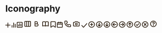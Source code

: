 <!-- Iconography.stories.mdx -->


<Meta title="Tokens/Iconography" />

# Iconography

<IconGallery>
  <IconItem name="add">
    <IconExample name="mobile" />
    <svg width="16" height="17" viewBox="0 0 16 17" fill="none" xmlns="http://www.w3.org/2000/svg">
<path d="M8 0.764648C8.55228 0.764648 9 1.21236 9 1.76465V7.76465H15C15.5523 7.76465 16 8.21237 16 8.76465C16 9.31694 15.5523 9.76465 15 9.76465H9V15.7646C9 16.3169 8.55228 16.7646 8 16.7646C7.44772 16.7646 7 16.3169 7 15.7646V9.76465H1C0.447715 9.76465 0 9.31694 0 8.76465C0 8.21237 0.447715 7.76465 1 7.76465H7V1.76465C7 1.21236 7.44772 0.764648 8 0.764648Z" fill="#231403"/>
</svg>
  </IconItem>

<IconItem name="bar-chart-alt">
  <svg
    width="12"
    height="17"
    viewBox="0 0 12 17"
    fill="none"
    xmlns="http://www.w3.org/2000/svg"
  >
    <path
      d="M6 0.764648C6.55228 0.764648 7 1.21236 7 1.76465V15.7646C7 16.3169 6.55228 16.7646 6 16.7646C5.44772 16.7646 5 16.3169 5 15.7646V1.76465C5 1.21236 5.44772 0.764648 6 0.764648ZM11 4.76465C11.5523 4.76465 12 5.21236 12 5.76465V15.7646C12 16.3169 11.5523 16.7646 11 16.7646C10.4477 16.7646 10 16.3169 10 15.7646V5.76465C10 5.21236 10.4477 4.76465 11 4.76465ZM1 8.76465C1.55228 8.76465 2 9.21236 2 9.76465V15.7646C2 16.3169 1.55228 16.7646 1 16.7646C0.447715 16.7646 0 16.3169 0 15.7646V9.76465C0 9.21236 0.447715 8.76465 1 8.76465Z"
      fill="#231403"
    />
  </svg>
</IconItem>
<IconItem name="bar-chart">
  <svg
    width="18"
    height="19"
    viewBox="0 0 18 19"
    fill="none"
    xmlns="http://www.w3.org/2000/svg"
  >
    <path
      d="M0 2.76465C0 1.66008 0.895431 0.764648 2 0.764648H16C17.1046 0.764648 18 1.66008 18 2.76465V16.7646C18 17.8692 17.1046 18.7646 16 18.7646H2C0.895431 18.7646 0 17.8692 0 16.7646V2.76465ZM16 2.76465H2V16.7646H16V2.76465ZM9 4.76465C9.55229 4.76465 10 5.21236 10 5.76465V13.7646C10 14.3169 9.55229 14.7646 9 14.7646C8.44772 14.7646 8 14.3169 8 13.7646V5.76465C8 5.21236 8.44772 4.76465 9 4.76465ZM13 6.76465C13.5523 6.76465 14 7.21236 14 7.76465V13.7646C14 14.3169 13.5523 14.7646 13 14.7646C12.4477 14.7646 12 14.3169 12 13.7646V7.76465C12 7.21236 12.4477 6.76465 13 6.76465ZM5 8.76465C5.55228 8.76465 6 9.21236 6 9.76465V13.7646C6 14.3169 5.55228 14.7646 5 14.7646C4.44772 14.7646 4 14.3169 4 13.7646V9.76465C4 9.21236 4.44772 8.76465 5 8.76465Z"
      fill="#231403"
    />
  </svg>
</IconItem>

<IconItem name="board">
  <svg
    width="24"
    height="25"
    viewBox="0 0 24 25"
    fill="none"
    xmlns="http://www.w3.org/2000/svg"
  >
    <path
      d="M2 5.76465C2 4.66008 2.89543 3.76465 4 3.76465H20C21.1046 3.76465 22 4.66008 22 5.76465V19.7646C22 20.8692 21.1046 21.7646 20 21.7646H4C2.89543 21.7646 2 20.8692 2 19.7646V5.76465ZM8 5.76465H4V19.7646H8V5.76465ZM10 5.76465V19.7646H14V5.76465H10ZM16 5.76465V19.7646H20V5.76465H16Z"
      fill="#231403"
    />
  </svg>
</IconItem>
<IconItem name="bold">
  <svg
    width="24"
    height="25"
    viewBox="0 0 24 25"
    fill="none"
    xmlns="http://www.w3.org/2000/svg"
  >
    <path
      d="M7 4.76465C6.44772 4.76465 6 5.21236 6 5.76465V12.7646V19.7646C6 20.3169 6.44772 20.7646 7 20.7646H13.5C15.9853 20.7646 18 18.7499 18 16.2646C18 14.3222 16.7692 12.6671 15.0449 12.0369C15.6433 11.2728 16 10.3104 16 9.26465C16 6.77937 13.9853 4.76465 11.5 4.76465H7ZM11.5 11.7646H8V6.76465H11.5C12.8807 6.76465 14 7.88394 14 9.26465C14 10.6454 12.8807 11.7646 11.5 11.7646ZM8 13.7646H11.5H13.5C14.8807 13.7646 16 14.8839 16 16.2646C16 17.6454 14.8807 18.7646 13.5 18.7646H8V13.7646Z"
      fill="#231403"
    />
  </svg>
</IconItem>
<IconItem name="book">
  <svg
    width="24"
    height="25"
    viewBox="0 0 24 25"
    fill="none"
    xmlns="http://www.w3.org/2000/svg"
  >
    <path
      d="M4 7.39815C4.13986 7.34161 4.308 7.27916 4.50288 7.21618C5.19213 6.99339 6.21301 6.76465 7.5 6.76465C8.78699 6.76465 9.80787 6.99339 10.4971 7.21618C10.692 7.27916 10.8601 7.34161 11 7.39815V18.2775C10.1488 18.0132 8.96016 17.7646 7.5 17.7646C6.03984 17.7646 4.85122 18.0132 4 18.2775V7.39815ZM12 5.64993C11.7743 5.54984 11.4765 5.43087 11.1123 5.31312C10.2546 5.03591 9.02551 4.76465 7.5 4.76465C5.97449 4.76465 4.74537 5.03591 3.88775 5.31312C3.45896 5.45172 3.12235 5.59201 2.88689 5.70121C2.76911 5.75583 2.67645 5.80276 2.61002 5.83794C2.5768 5.85554 2.55011 5.8702 2.5301 5.88143L2.5051 5.89565L2.49638 5.90072L2.49297 5.90272L2.49151 5.90358C2.48954 5.90475 2.2451 6.0496 2.4902 5.90436C2.18633 6.08443 2 6.41144 2 6.76465V19.7646C2 20.1239 2.19275 20.4556 2.50493 20.6335C2.8169 20.8113 3.20021 20.8081 3.50921 20.6253C3.50648 20.6268 3.50477 20.6279 3.50477 20.6279L3.50609 20.6271L3.50765 20.6262L3.50921 20.6253C3.51529 20.6219 3.52757 20.6152 3.54599 20.6054C3.58283 20.5859 3.64398 20.5547 3.72834 20.5156C3.89718 20.4373 4.15822 20.3276 4.50288 20.2162C5.19213 19.9934 6.21301 19.7646 7.5 19.7646C8.78699 19.7646 9.80787 19.9934 10.4971 20.2162C10.8418 20.3276 11.1028 20.4373 11.2717 20.5156C11.356 20.5547 11.4172 20.5859 11.454 20.6054C11.4724 20.6152 11.4847 20.622 11.4908 20.6254C11.4936 20.6269 11.4952 20.6279 11.4952 20.6279M11.4952 20.6279L11.4939 20.6271L11.4924 20.6262L11.4908 20.6254C11.8048 20.8109 12.1954 20.811 12.5092 20.6253C12.5153 20.6219 12.5276 20.6152 12.546 20.6054C12.5828 20.5859 12.644 20.5547 12.7283 20.5156C12.8972 20.4373 13.1582 20.3276 13.5029 20.2162C14.1921 19.9934 15.213 19.7646 16.5 19.7646C17.787 19.7646 18.8079 19.9934 19.4971 20.2162C19.8418 20.3276 20.1028 20.4373 20.2717 20.5156C20.356 20.5547 20.4172 20.5859 20.454 20.6054C20.4724 20.6152 20.4847 20.622 20.4908 20.6254L20.4919 20.6259C20.8007 20.8081 21.1835 20.811 21.4951 20.6335C21.8072 20.4556 22 20.1239 22 19.7646V6.76465C22 6.41144 21.8137 6.08443 21.5098 5.90436L21.5085 5.90358L21.507 5.90272L21.5036 5.90072L21.4949 5.89565L21.4699 5.88143C21.4499 5.8702 21.4232 5.85554 21.39 5.83794C21.3236 5.80276 21.2309 5.75583 21.1131 5.70121C20.8776 5.59201 20.541 5.45172 20.1123 5.31312C19.2546 5.03591 18.0255 4.76465 16.5 4.76465C14.9745 4.76465 13.7454 5.03591 12.8877 5.31312C12.5235 5.43087 12.2257 5.54984 12 5.64993M20 7.39815V18.2776C19.1488 18.0132 17.9602 17.7646 16.5 17.7646C15.0398 17.7646 13.8512 18.0132 13 18.2775V7.39815C13.1399 7.34161 13.308 7.27916 13.5029 7.21618C14.1921 6.99339 15.213 6.76465 16.5 6.76465C17.787 6.76465 18.8079 6.99339 19.4971 7.21618C19.692 7.27916 19.8601 7.34161 20 7.39815ZM20.4908 7.6254C20.4935 7.62693 20.4952 7.62789 20.4952 7.62789L20.4939 7.62713L20.4908 7.6254ZM20.4908 20.6254L20.4941 20.6273L20.4919 20.6259"
      fill="#231403"
    />
  </svg>
</IconItem>
<IconItem name="bookmark">
  <svg
    width="16"
    height="21"
    viewBox="0 0 16 21"
    fill="none"
    xmlns="http://www.w3.org/2000/svg"
  >
    <path
      d="M0 2.76465C0 1.66008 0.89543 0.764648 2 0.764648H14C15.1046 0.764648 16 1.66008 16 2.76465V19.7646C16 20.1392 15.7907 20.4824 15.4576 20.6538C15.1245 20.8252 14.7236 20.7961 14.4188 20.5784L8 15.9936L1.58124 20.5784C1.27642 20.7961 0.87549 20.8252 0.542418 20.6538C0.209347 20.4824 0 20.1392 0 19.7646V2.76465ZM14 2.76465L2 2.76465V17.8215L7.41876 13.9509C7.76646 13.7026 8.23354 13.7026 8.58124 13.9509L14 17.8215V2.76465Z"
      fill="#231403"
    />
  </svg>
</IconItem>
<IconItem name="calendar">
  <svg
    width="18"
    height="20"
    viewBox="0 0 18 20"
    fill="none"
    xmlns="http://www.w3.org/2000/svg"
  >
    <path
      d="M6 0.764648C6.55228 0.764648 7 1.21236 7 1.76465V2.76465H11V1.76465C11 1.21236 11.4477 0.764648 12 0.764648C12.5523 0.764648 13 1.21236 13 1.76465V2.76465H16C17.1046 2.76465 18 3.66008 18 4.76465V17.7646C18 18.8692 17.1046 19.7646 16 19.7646H2C0.895431 19.7646 0 18.8692 0 17.7646V4.76465C0 3.66008 0.895431 2.76465 2 2.76465H5V1.76465C5 1.21236 5.44772 0.764648 6 0.764648ZM5 4.76465H2V7.76465H16V4.76465H13V5.76465C13 6.31693 12.5523 6.76465 12 6.76465C11.4477 6.76465 11 6.31693 11 5.76465V4.76465H7V5.76465C7 6.31693 6.55228 6.76465 6 6.76465C5.44772 6.76465 5 6.31693 5 5.76465V4.76465ZM16 9.76465H2V17.7646H16V9.76465Z"
      fill="#231403"
    />
  </svg>
</IconItem>
<IconItem name="call">
  <svg
    width="24"
    height="25"
    viewBox="0 0 24 25"
    fill="none"
    xmlns="http://www.w3.org/2000/svg"
  >
    <path
      d="M3.83319 4.76465H8.32313L9.77034 8.38268L7.44546 9.9326C7.16727 10.1181 7.00016 10.4303 7.00016 10.7646C7.0027 10.8583 7.00017 10.7656 7.00017 10.7656L7.00017 10.7667L7.00017 10.7689L7.0002 10.774L7.00035 10.7863C7.0005 10.7955 7.00075 10.8067 7.00117 10.8198C7.00202 10.8461 7.00355 10.8799 7.00629 10.921C7.01176 11.0031 7.02208 11.1141 7.04147 11.2498C7.08022 11.5211 7.15544 11.8928 7.30148 12.3309C7.59472 13.2106 8.1709 14.3496 9.29306 15.4718C10.4152 16.5939 11.5542 17.1701 12.4339 17.4633C12.8721 17.6094 13.2437 17.6846 13.515 17.7233C13.6507 17.7427 13.7617 17.7531 13.8438 17.7585C13.8849 17.7613 13.9188 17.7628 13.945 17.7636C13.9581 17.7641 13.9693 17.7643 13.9785 17.7645L13.9908 17.7646L13.9959 17.7646L13.9981 17.7646L13.9992 17.7646C13.9992 17.7646 14.1108 17.7585 14.0002 17.7646C14.3789 17.7646 14.7252 17.5506 14.8946 17.2119L15.5643 15.8725L20.0002 16.6118V20.9316C17.8891 21.2369 12.1876 21.5378 7.70727 17.0575C3.22697 12.5772 3.52788 6.87575 3.83319 4.76465ZM9.07381 11.2507L10.8797 10.0468C11.6667 9.52216 11.9785 8.51803 11.6273 7.6399L10.1801 4.02187C9.87636 3.26255 9.14094 2.76465 8.32313 2.76465H3.78094C2.87243 2.76465 2.01725 3.39581 1.86811 4.38155C1.5288 6.62415 1.06695 13.2456 6.29306 18.4718C11.5192 23.6979 18.1407 23.236 20.3833 22.8967C21.369 22.7476 22.0002 21.8924 22.0002 20.9839V16.6118C22.0002 15.6341 21.2933 14.7997 20.329 14.639L15.8931 13.8997C15.027 13.7553 14.1681 14.1927 13.7754 14.978L13.4289 15.671C13.32 15.6443 13.1985 15.61 13.0664 15.566C12.4461 15.3592 11.5851 14.9354 10.7073 14.0575C9.82943 13.1797 9.40561 12.3187 9.19885 11.6984C9.14298 11.5308 9.10275 11.3801 9.07381 11.2507Z"
      fill="#231403"
    />
  </svg>
</IconItem>
<IconItem name="camera">
  <svg
    width="24"
    height="25"
    viewBox="0 0 24 25"
    fill="none"
    xmlns="http://www.w3.org/2000/svg"
  >
    <path
      d="M8.29289 5.05754C8.48043 4.87001 8.73478 4.76465 9 4.76465H15C15.2652 4.76465 15.5196 4.87001 15.7071 5.05754L17.4142 6.76465H20C21.1046 6.76465 22 7.66008 22 8.76465V18.7646C22 19.8692 21.1046 20.7646 20 20.7646H4C2.89543 20.7646 2 19.8692 2 18.7646V8.76465C2 7.66008 2.89543 6.76465 4 6.76465H6.58579L8.29289 5.05754ZM9.41421 6.76465L7.70711 8.47176C7.51957 8.65929 7.26522 8.76465 7 8.76465L4 8.76465V18.7646H20V8.76465H17C16.7348 8.76465 16.4804 8.65929 16.2929 8.47176L14.5858 6.76465H9.41421ZM12 11.2646C10.8954 11.2646 10 12.1601 10 13.2646C10 14.3692 10.8954 15.2646 12 15.2646C13.1046 15.2646 14 14.3692 14 13.2646C14 12.1601 13.1046 11.2646 12 11.2646ZM8 13.2646C8 11.0555 9.79086 9.26465 12 9.26465C14.2091 9.26465 16 11.0555 16 13.2646C16 15.4738 14.2091 17.2646 12 17.2646C9.79086 17.2646 8 15.4738 8 13.2646Z"
      fill="#231403"
    />
  </svg>
</IconItem>

<IconItem name="check">
  <svg width="18" height="15" viewBox="0 0 18 15" fill="none" xmlns="http://www.w3.org/2000/svg">
<path d="M17.6644 1.01725C18.0772 1.38417 18.1143 2.01624 17.7474 2.42902L7.08075 14.429C6.89099 14.6425 6.61898 14.7647 6.33334 14.7647C6.04771 14.7647 5.7757 14.6425 5.58593 14.429L0.252601 8.42902C-0.114317 8.01624 -0.077136 7.38417 0.335647 7.01725C0.74843 6.65033 1.3805 6.68751 1.74742 7.1003L6.33334 12.2595L16.2526 1.1003C16.6195 0.687512 17.2516 0.650332 17.6644 1.01725Z" fill="#231403"/>
</svg>

</IconItem>

<IconItem name="circle-add">
  <svg
    width="20"
    height="21"
    viewBox="0 0 20 21"
    fill="none"
    xmlns="http://www.w3.org/2000/svg"
  >
    <path
      d="M10 2.76465C5.58172 2.76465 2 6.34637 2 10.7646C2 15.1829 5.58172 18.7646 10 18.7646C14.4183 18.7646 18 15.1829 18 10.7646C18 6.34637 14.4183 2.76465 10 2.76465ZM0 10.7646C0 5.2418 4.47715 0.764648 10 0.764648C15.5228 0.764648 20 5.2418 20 10.7646C20 16.2875 15.5228 20.7646 10 20.7646C4.47715 20.7646 0 16.2875 0 10.7646ZM10 5.76465C10.5523 5.76465 11 6.21236 11 6.76465V9.76465H14C14.5523 9.76465 15 10.2124 15 10.7646C15 11.3169 14.5523 11.7646 14 11.7646H11V14.7646C11 15.3169 10.5523 15.7646 10 15.7646C9.44771 15.7646 9 15.3169 9 14.7646V11.7646H6C5.44772 11.7646 5 11.3169 5 10.7646C5 10.2124 5.44772 9.76465 6 9.76465H9V6.76465C9 6.21236 9.44771 5.76465 10 5.76465Z"
      fill="#231403"
    />
  </svg>
</IconItem>

<IconItem name="circle-add">
  <svg
    width="20"
    height="21"
    viewBox="0 0 20 21"
    fill="none"
    xmlns="http://www.w3.org/2000/svg"
  >
    <path
      d="M10 2.76465C5.58172 2.76465 2 6.34637 2 10.7646C2 15.1829 5.58172 18.7646 10 18.7646C14.4183 18.7646 18 15.1829 18 10.7646C18 6.34637 14.4183 2.76465 10 2.76465ZM0 10.7646C0 5.2418 4.47715 0.764648 10 0.764648C15.5228 0.764648 20 5.2418 20 10.7646C20 16.2875 15.5228 20.7646 10 20.7646C4.47715 20.7646 0 16.2875 0 10.7646ZM10 4.76465C10.5523 4.76465 11 5.21236 11 5.76465V13.3504L13.2929 11.0575C13.6834 10.667 14.3166 10.667 14.7071 11.0575C15.0976 11.4481 15.0976 12.0812 14.7071 12.4718L10.7071 16.4718C10.3166 16.8623 9.68342 16.8623 9.29289 16.4718L5.29289 12.4718C4.90237 12.0812 4.90237 11.4481 5.29289 11.0575C5.68342 10.667 6.31658 10.667 6.70711 11.0575L9 13.3504V5.76465C9 5.21236 9.44771 4.76465 10 4.76465Z"
      fill="#231403"
    />
  </svg>
</IconItem>

<IconItem name="circle-arrow-down">
  <svg
    width="20"
    height="21"
    viewBox="0 0 20 21"
    fill="none"
    xmlns="http://www.w3.org/2000/svg"
  >
    <path
      d="M10 2.76465C5.58172 2.76465 2 6.34637 2 10.7646C2 15.1829 5.58172 18.7646 10 18.7646C14.4183 18.7646 18 15.1829 18 10.7646C18 6.34637 14.4183 2.76465 10 2.76465ZM0 10.7646C0 5.2418 4.47715 0.764648 10 0.764648C15.5228 0.764648 20 5.2418 20 10.7646C20 16.2875 15.5228 20.7646 10 20.7646C4.47715 20.7646 0 16.2875 0 10.7646ZM10 4.76465C10.5523 4.76465 11 5.21236 11 5.76465V13.3504L13.2929 11.0575C13.6834 10.667 14.3166 10.667 14.7071 11.0575C15.0976 11.4481 15.0976 12.0812 14.7071 12.4718L10.7071 16.4718C10.3166 16.8623 9.68342 16.8623 9.29289 16.4718L5.29289 12.4718C4.90237 12.0812 4.90237 11.4481 5.29289 11.0575C5.68342 10.667 6.31658 10.667 6.70711 11.0575L9 13.3504V5.76465C9 5.21236 9.44771 4.76465 10 4.76465Z"
      fill="#231403"
    />
  </svg>
</IconItem>

<IconItem name="circle-arrow-left">
  <svg
    width="20"
    height="21"
    viewBox="0 0 20 21"
    fill="none"
    xmlns="http://www.w3.org/2000/svg"
  >
    <path
      d="M10 2.76465C5.58172 2.76465 2 6.34637 2 10.7646C2 15.1829 5.58172 18.7646 10 18.7646C14.4183 18.7646 18 15.1829 18 10.7646C18 6.34637 14.4183 2.76465 10 2.76465ZM0 10.7646C0 5.2418 4.47715 0.764648 10 0.764648C15.5228 0.764648 20 5.2418 20 10.7646C20 16.2875 15.5228 20.7646 10 20.7646C4.47715 20.7646 0 16.2875 0 10.7646ZM9.70711 6.05754C10.0976 6.44807 10.0976 7.08123 9.70711 7.47176L7.41421 9.76465H15C15.5523 9.76465 16 10.2124 16 10.7646C16 11.3169 15.5523 11.7646 15 11.7646H7.41421L9.70711 14.0575C10.0976 14.4481 10.0976 15.0812 9.70711 15.4718C9.31658 15.8623 8.68342 15.8623 8.29289 15.4718L4.29289 11.4718C3.90237 11.0812 3.90237 10.4481 4.29289 10.0575L8.29289 6.05754C8.68342 5.66702 9.31658 5.66702 9.70711 6.05754Z"
      fill="#231403"
    />
  </svg>
</IconItem>
<IconItem name="circle-arrow-right">
  <svg
    width="20"
    height="21"
    viewBox="0 0 20 21"
    fill="none"
    xmlns="http://www.w3.org/2000/svg"
  >
    <path
      d="M10 2.76465C5.58172 2.76465 2 6.34637 2 10.7646C2 15.1829 5.58172 18.7646 10 18.7646C14.4183 18.7646 18 15.1829 18 10.7646C18 6.34637 14.4183 2.76465 10 2.76465ZM0 10.7646C0 5.2418 4.47715 0.764648 10 0.764648C15.5228 0.764648 20 5.2418 20 10.7646C20 16.2875 15.5228 20.7646 10 20.7646C4.47715 20.7646 0 16.2875 0 10.7646ZM10.2929 6.05754C10.6834 5.66702 11.3166 5.66702 11.7071 6.05754L15.7071 10.0575C16.0976 10.4481 16.0976 11.0812 15.7071 11.4718L11.7071 15.4718C11.3166 15.8623 10.6834 15.8623 10.2929 15.4718C9.90237 15.0812 9.90237 14.4481 10.2929 14.0575L12.5858 11.7646H5C4.44772 11.7646 4 11.3169 4 10.7646C4 10.2124 4.44772 9.76465 5 9.76465H12.5858L10.2929 7.47175C9.90237 7.08123 9.90237 6.44807 10.2929 6.05754Z"
      fill="#231403"
    />
  </svg>
</IconItem>

<IconItem name="circle-arrow-up">
  <svg
    width="20"
    height="21"
    viewBox="0 0 20 21"
    fill="none"
    xmlns="http://www.w3.org/2000/svg"
  >
    <path
      d="M10 2.76465C5.58172 2.76465 2 6.34637 2 10.7646C2 15.1829 5.58172 18.7646 10 18.7646C14.4183 18.7646 18 15.1829 18 10.7646C18 6.34637 14.4183 2.76465 10 2.76465ZM0 10.7646C0 5.2418 4.47715 0.764648 10 0.764648C15.5228 0.764648 20 5.2418 20 10.7646C20 16.2875 15.5228 20.7646 10 20.7646C4.47715 20.7646 0 16.2875 0 10.7646ZM9 8.17886L6.70711 10.4718C6.31658 10.8623 5.68342 10.8623 5.29289 10.4718C4.90237 10.0812 4.90237 9.44806 5.29289 9.05754L9.29289 5.05754C9.68342 4.66702 10.3166 4.66702 10.7071 5.05754L14.7071 9.05754C15.0976 9.44807 15.0976 10.0812 14.7071 10.4718C14.3166 10.8623 13.6834 10.8623 13.2929 10.4718L11 8.17886V15.7646C11 16.3169 10.5523 16.7646 10 16.7646C9.44771 16.7646 9 16.3169 9 15.7646V8.17886Z"
      fill="#231403"
    />
  </svg>
</IconItem>

<IconItem name="circle-check">
  <svg
    width="20"
    height="21"
    viewBox="0 0 20 21"
    fill="none"
    xmlns="http://www.w3.org/2000/svg"
  >
    <path
      d="M10 2.76465C5.58172 2.76465 2 6.34637 2 10.7646C2 15.1829 5.58172 18.7646 10 18.7646C14.4183 18.7646 18 15.1829 18 10.7646C18 6.34637 14.4183 2.76465 10 2.76465ZM0 10.7646C0 5.2418 4.47715 0.764648 10 0.764648C15.5228 0.764648 20 5.2418 20 10.7646C20 16.2875 15.5228 20.7646 10 20.7646C4.47715 20.7646 0 16.2875 0 10.7646ZM14.6644 7.51724C15.0771 7.88416 15.1143 8.51623 14.7474 8.92901L9.41408 14.929C9.22431 15.1425 8.9523 15.2646 8.66667 15.2646C8.38103 15.2646 8.10903 15.1425 7.91926 14.929L5.25259 11.929C4.88567 11.5162 4.92285 10.8842 5.33564 10.5172C5.74842 10.1503 6.38049 10.1875 6.74741 10.6003L8.66667 12.7594L13.2526 7.60028C13.6195 7.1875 14.2516 7.15032 14.6644 7.51724Z"
      fill="#231403"
    />
  </svg>
</IconItem>

<IconItem name="circle-error">
  <svg
    width="20"
    height="21"
    viewBox="0 0 20 21"
    fill="none"
    xmlns="http://www.w3.org/2000/svg"
  >
    <path
      d="M10 2.76465C5.58172 2.76465 2 6.34637 2 10.7646C2 15.1829 5.58172 18.7646 10 18.7646C14.4183 18.7646 18 15.1829 18 10.7646C18 6.34637 14.4183 2.76465 10 2.76465ZM0 10.7646C0 5.2418 4.47715 0.764648 10 0.764648C15.5228 0.764648 20 5.2418 20 10.7646C20 16.2875 15.5228 20.7646 10 20.7646C4.47715 20.7646 0 16.2875 0 10.7646ZM5.79289 6.55754C6.18342 6.16702 6.81658 6.16702 7.20711 6.55754L10 9.35044L12.7929 6.55754C13.1834 6.16702 13.8166 6.16702 14.2071 6.55754C14.5976 6.94807 14.5976 7.58123 14.2071 7.97176L11.4142 10.7646L14.2071 13.5575C14.5976 13.9481 14.5976 14.5812 14.2071 14.9718C13.8166 15.3623 13.1834 15.3623 12.7929 14.9718L10 12.1789L7.20711 14.9718C6.81658 15.3623 6.18342 15.3623 5.79289 14.9718C5.40237 14.5812 5.40237 13.9481 5.79289 13.5575L8.58579 10.7646L5.79289 7.97176C5.40237 7.58123 5.40237 6.94807 5.79289 6.55754Z"
      fill="#231403"
    />
  </svg>
</IconItem>

<IconItem name="circle-help">
  <svg
    width="24"
    height="25"
    viewBox="0 0 24 25"
    fill="none"
    xmlns="http://www.w3.org/2000/svg"
  >
    <path
      d="M12 4.76465C7.58172 4.76465 4 8.34637 4 12.7646C4 17.1829 7.58172 20.7646 12 20.7646C16.4183 20.7646 20 17.1829 20 12.7646C20 8.34637 16.4183 4.76465 12 4.76465ZM2 12.7646C2 7.2418 6.47715 2.76465 12 2.76465C17.5228 2.76465 22 7.2418 22 12.7646C22 18.2875 17.5228 22.7646 12 22.7646C6.47715 22.7646 2 18.2875 2 12.7646Z"
      fill="#231403"
    />
    <path
      d="M12 14.7646C11.4477 14.7646 11 14.3169 11 13.7646V12.7646C11 12.2124 11.4477 11.7646 12 11.7646C12.5523 11.7646 13 12.2124 13 12.7646V13.7646C13 14.3169 12.5523 14.7646 12 14.7646Z"
      fill="#231403"
    />
    <path
      d="M10.5 17.2646C10.5 16.4362 11.1716 15.7646 12 15.7646C12.8284 15.7646 13.5 16.4362 13.5 17.2646C13.5 18.0931 12.8284 18.7646 12 18.7646C11.1716 18.7646 10.5 18.0931 10.5 17.2646Z"
      fill="#231403"
    />
    <path
      d="M12.3899 8.57602C11.4329 8.53045 10.6304 9.06505 10.4864 9.92905C10.3956 10.4738 9.88037 10.8418 9.3356 10.751C8.79083 10.6603 8.42281 10.145 8.51361 9.60025C8.86961 7.46425 10.8171 6.49886 12.4851 6.57828C13.3395 6.61897 14.2176 6.92564 14.8937 7.55743C15.5866 8.20492 16 9.13241 16 10.2646C16 11.556 15.4919 12.5136 14.6172 13.0967C13.8141 13.6321 12.8295 13.7646 12 13.7646C11.4477 13.7646 11 13.3169 11 12.7646C11 12.2124 11.4477 11.7646 12 11.7646C12.6705 11.7646 13.1859 11.6472 13.5078 11.4326C13.7581 11.2657 14 10.9733 14 10.2646C14 9.64688 13.7884 9.26188 13.5282 9.01874C13.2512 8.75991 12.848 8.59783 12.3899 8.57602Z"
      fill="#231403"
    />
  </svg>
</IconItem>

</IconGallery>
